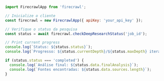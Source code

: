 ```js Node
import FirecrawlApp from 'firecrawl';

// Inicialize o cliente
const firecrawl = new FirecrawlApp({ apiKey: 'your_api_key' });

// Verifique o status da pesquisa
const status = await firecrawl.checkDeepResearchStatus('job_id');

// Print current progress
console.log(`Status: ${status.status}`);
console.log(`Progresso: ${status.currentDepth}/${status.maxDepth} iterações`);

if (status.status === 'completed') {
  console.log(`Análise final: ${status.data.finalAnalysis}`);
  console.log(`Fontes encontradas: ${status.data.sources.length}`);
} 
```

